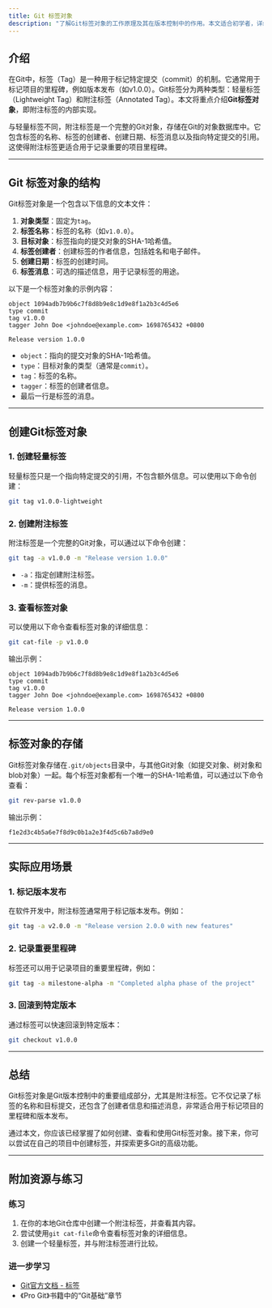 ```yaml
---
title: Git 标签对象
description: "了解Git标签对象的工作原理及其在版本控制中的作用。本文适合初学者，详细解释了标签对象的创建、使用和实际应用场景。"
---
```


## 介绍

在Git中，标签（Tag）是一种用于标记特定提交（commit）的机制。它通常用于标记项目的里程碑，例如版本发布（如v1.0.0）。Git标签分为两种类型：轻量标签（Lightweight Tag）和附注标签（Annotated Tag）。本文将重点介绍**Git标签对象**，即附注标签的内部实现。

与轻量标签不同，附注标签是一个完整的Git对象，存储在Git的对象数据库中。它包含标签的名称、标签的创建者、创建日期、标签消息以及指向特定提交的引用。这使得附注标签更适合用于记录重要的项目里程碑。

---

## Git 标签对象的结构

Git标签对象是一个包含以下信息的文本文件：

1. **对象类型**：固定为`tag`。
2. **标签名称**：标签的名称（如`v1.0.0`）。
3. **目标对象**：标签指向的提交对象的SHA-1哈希值。
4. **标签创建者**：创建标签的作者信息，包括姓名和电子邮件。
5. **创建日期**：标签的创建时间。
6. **标签消息**：可选的描述信息，用于记录标签的用途。

以下是一个标签对象的示例内容：

```
object 1094adb7b9b6c7f8d8b9e8c1d9e8f1a2b3c4d5e6
type commit
tag v1.0.0
tagger John Doe <johndoe@example.com> 1698765432 +0800

Release version 1.0.0
```

- `object`：指向的提交对象的SHA-1哈希值。
- `type`：目标对象的类型（通常是`commit`）。
- `tag`：标签的名称。
- `tagger`：标签的创建者信息。
- 最后一行是标签的消息。

---

## 创建Git标签对象

### 1. 创建轻量标签

轻量标签只是一个指向特定提交的引用，不包含额外信息。可以使用以下命令创建：

```bash
git tag v1.0.0-lightweight
```

### 2. 创建附注标签

附注标签是一个完整的Git对象，可以通过以下命令创建：

```bash
git tag -a v1.0.0 -m "Release version 1.0.0"
```

- `-a`：指定创建附注标签。
- `-m`：提供标签的消息。

### 3. 查看标签对象

可以使用以下命令查看标签对象的详细信息：

```bash
git cat-file -p v1.0.0
```

输出示例：

```
object 1094adb7b9b6c7f8d8b9e8c1d9e8f1a2b3c4d5e6
type commit
tag v1.0.0
tagger John Doe <johndoe@example.com> 1698765432 +0800

Release version 1.0.0
```

---

## 标签对象的存储

Git标签对象存储在`.git/objects`目录中，与其他Git对象（如提交对象、树对象和blob对象）一起。每个标签对象都有一个唯一的SHA-1哈希值，可以通过以下命令查看：

```bash
git rev-parse v1.0.0
```

输出示例：

```
f1e2d3c4b5a6e7f8d9c0b1a2e3f4d5c6b7a8d9e0
```

---

## 实际应用场景

### 1. 标记版本发布

在软件开发中，附注标签通常用于标记版本发布。例如：

```bash
git tag -a v2.0.0 -m "Release version 2.0.0 with new features"
```

### 2. 记录重要里程碑

标签还可以用于记录项目的重要里程碑，例如：

```bash
git tag -a milestone-alpha -m "Completed alpha phase of the project"
```

### 3. 回滚到特定版本

通过标签可以快速回滚到特定版本：

```bash
git checkout v1.0.0
```

---

## 总结

Git标签对象是Git版本控制中的重要组成部分，尤其是附注标签。它不仅记录了标签的名称和目标提交，还包含了创建者信息和描述消息，非常适合用于标记项目的里程碑和版本发布。

通过本文，你应该已经掌握了如何创建、查看和使用Git标签对象。接下来，你可以尝试在自己的项目中创建标签，并探索更多Git的高级功能。

---

## 附加资源与练习

### 练习
1. 在你的本地Git仓库中创建一个附注标签，并查看其内容。
2. 尝试使用`git cat-file`命令查看标签对象的详细信息。
3. 创建一个轻量标签，并与附注标签进行比较。

### 进一步学习
- [Git官方文档 - 标签](https://git-scm.com/docs/git-tag)
- 《Pro Git》书籍中的“Git基础”章节